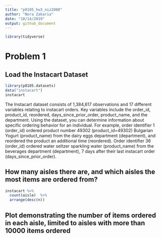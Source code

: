 ```yaml
---
title: "p8105_hw3_niz2000"
author: "Nora Zakaria"
date: "10/14/2019"
output: github_document
---
```


```r
library(tidyverse)
```


# Problem 1

## Load the Instacart Dataset
```r
library(p8105.datasets)
data("instacart")
instacart
```
The Instacart dataset consists of 1,384,617 observations and 17 different variables relating to instacart orders. Key variables include the order_id, product_id, reordered, days_since_prior_order, product_name, and the department. Using the dataset, you can determine information about specific ordering behavior for an individual. For example, order identifier 1 (order_id) ordered product number 49302 (product_id=49302) Bulgarian Yogurt (product_name) from the dairy eggs department (department), and reordered the product an additional time (reordered). Order identifier 36 (order_id) ordered water seltzer sparkling water (product_name) from the beverages department (department), 7 days after their last instacart order (days_since_prior_order).

## How many aisles there are, and which aisles the most items are ordered from?
```r
instacart %>%
  count(aisle)  %>%
  arrange(desc(n)) 
```


## Plot demonstrating the number of items ordered in each aisle, limited to aisles with more than 10000 items ordered
```r

```


